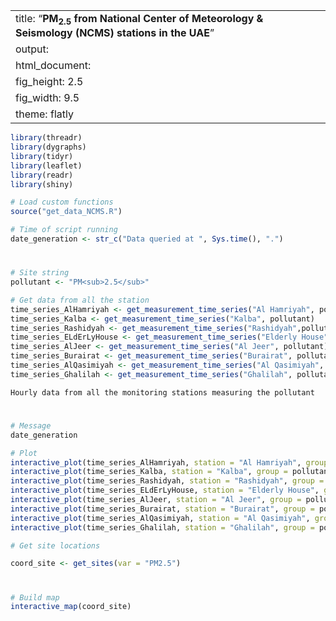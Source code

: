 
---
title: "**PM<sub>2.5</sub> from National Center of Meteorology & Seismology (NCMS) stations in the UAE**"
output:
  html_document:
    fig_height: 2.5
    fig_width: 9.5
    theme: flatly
---

```{r set_up, message = FALSE, echo = FALSE, warning = FALSE}
library(threadr)
library(dygraphs)
library(tidyr)
library(leaflet)
library(readr)
library(shiny)

# Load custom functions
source("get_data_NCMS.R")

# Time of script running
date_generation <- str_c("Data queried at ", Sys.time(), ".")
```
# 

## 
```{r import_data, message = FALSE, echo = FALSE, results = "hide", cache = TRUE}

# Site string
pollutant <- "PM<sub>2.5</sub>"

# Get data from all the station
time_series_AlHamriyah <- get_measurement_time_series("Al Hamriyah", pollutant)
time_series_Kalba <- get_measurement_time_series("Kalba", pollutant)
time_series_Rashidyah <- get_measurement_time_series("Rashidyah",pollutant)
time_series_ELdErLyHouse <- get_measurement_time_series("Elderly House", pollutant)
time_series_AlJeer <- get_measurement_time_series("Al Jeer", pollutant)
time_series_Burairat <- get_measurement_time_series("Burairat", pollutant)
time_series_AlQasimiyah <- get_measurement_time_series("Al Qasimiyah", pollutant)
time_series_Ghalilah <- get_measurement_time_series("Ghalilah", pollutant)
```

 `Hourly data from all the monitoring stations measuring the pollutant`
 
# 

## 

```{r plot_NCMS_NO2, echo = FALSE, cache = TRUE}
# Message
date_generation

# Plot
interactive_plot(time_series_AlHamriyah, station = "Al Hamriyah", group = pollutant, pollu="PM2.5")
interactive_plot(time_series_Kalba, station = "Kalba", group = pollutant, pollu="PM2.5")
interactive_plot(time_series_Rashidyah, station = "Rashidyah", group = pollutant, pollu="PM2.5")
interactive_plot(time_series_ELdErLyHouse, station = "Elderly House", group = pollutant, pollu="PM2.5")
interactive_plot(time_series_AlJeer, station = "Al Jeer", group = pollutant, pollu="PM2.5")
interactive_plot(time_series_Burairat, station = "Burairat", group = pollutant, pollu="PM2.5")
interactive_plot(time_series_AlQasimiyah, station = "Al Qasimiyah", group = pollutant, pollu="PM2.5")
interactive_plot(time_series_Ghalilah, station = "Ghalilah", group = pollutant, pollu="PM2.5")
```


```{r import_data_for_map, message = FALSE, echo = FALSE, results = "hide", cache = TRUE}
# Get site locations 

coord_site <- get_sites(var = "PM2.5")

```
#
 
##

```{r map, fig.height = 8, echo = FALSE, message = FALSE, cache = TRUE}
# Build map
interactive_map(coord_site)
```

 
 
